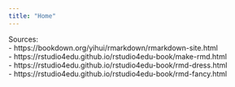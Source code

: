 ```yaml
---
title: "Home"
---
```



Sources:  
- https://bookdown.org/yihui/rmarkdown/rmarkdown-site.html  
- https://rstudio4edu.github.io/rstudio4edu-book/make-rmd.html  
- https://rstudio4edu.github.io/rstudio4edu-book/rmd-dress.html  
- https://rstudio4edu.github.io/rstudio4edu-book/rmd-fancy.html  
